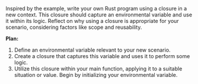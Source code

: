 Inspired by the example, write your own Rust program using a closure in a new context. This closure should capture an environmental variable and use it within its logic. Reflect on why using a closure is appropriate for your scenario, considering factors like scope and reusability.



**Plan:**
1. Define an environmental variable relevant to your new scenario.
2. Create a closure that captures this variable and uses it to perform some logic.
3. Utilize this closure within your main function, applying it to a suitable situation or value. Begin by initializing your environmental variable.
